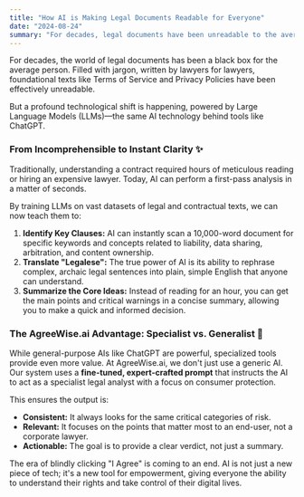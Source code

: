 ```yaml
---
title: "How AI is Making Legal Documents Readable for Everyone"
date: "2024-08-24"
summary: "For decades, legal documents have been unreadable to the average person. Now, AI is poised to change that forever, and tools like AgreeWise.ai are leading the charge."
---
```


For decades, the world of legal documents has been a black box for the average person. Filled with jargon, written by lawyers for lawyers, foundational texts like Terms of Service and Privacy Policies have been effectively unreadable.

But a profound technological shift is happening, powered by Large Language Models (LLMs)—the same AI technology behind tools like ChatGPT.

### From Incomprehensible to Instant Clarity ✨

Traditionally, understanding a contract required hours of meticulous reading or hiring an expensive lawyer. Today, AI can perform a first-pass analysis in a matter of seconds.

By training LLMs on vast datasets of legal and contractual texts, we can now teach them to:

1.  **Identify Key Clauses:** AI can instantly scan a 10,000-word document for specific keywords and concepts related to liability, data sharing, arbitration, and content ownership.
2.  **Translate "Legalese":** The true power of AI is its ability to rephrase complex, archaic legal sentences into plain, simple English that anyone can understand.
3.  **Summarize the Core Ideas:** Instead of reading for an hour, you can get the main points and critical warnings in a concise summary, allowing you to make a quick and informed decision.

### The AgreeWise.ai Advantage: Specialist vs. Generalist 🧠

While general-purpose AIs like ChatGPT are powerful, specialized tools provide even more value. At AgreeWise.ai, we don't just use a generic AI. Our system uses a **fine-tuned, expert-crafted prompt** that instructs the AI to act as a specialist legal analyst with a focus on consumer protection.

This ensures the output is:
-   **Consistent:** It always looks for the same critical categories of risk.
-   **Relevant:** It focuses on the points that matter most to an end-user, not a corporate lawyer.
-   **Actionable:** The goal is to provide a clear verdict, not just a summary.

The era of blindly clicking "I Agree" is coming to an end. AI is not just a new piece of tech; it's a new tool for empowerment, giving everyone the ability to understand their rights and take control of their digital lives.